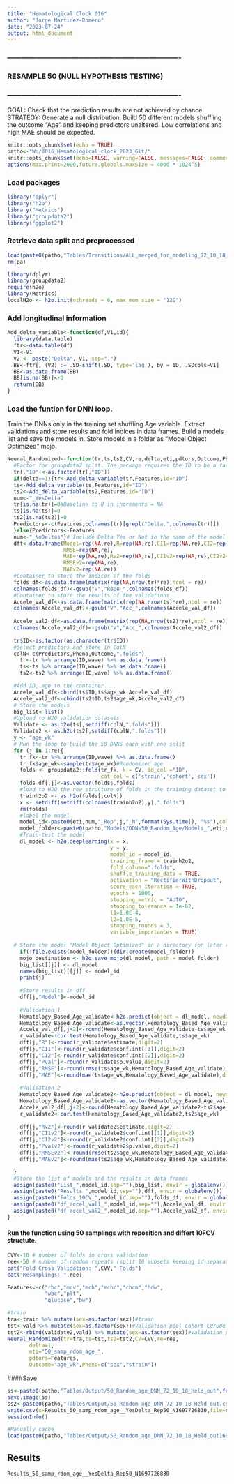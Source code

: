 ```yaml
---
title: "Hematological Clock 016"
author: "Jorge Martinez-Romero"
date: "2023-07-24"
output: html_document
---
```

  
### -------------------------------------------------------------------------
### RESAMPLE 50 (NULL HYPOTHESIS TESTING)
### -------------------------------------------------------------------------

GOAL: Check that the prediction results are not achieved by chance
STRATEGY: Generate a null distribution. Build 50 different models shuffling the outcome "Age" and keeping predictors unaltered. Low correlations and high MAE should be expected.

```r
knitr::opts_chunk$set(echo = TRUE)
patho<-"W:/0016_Hematological_clock_2023_Git/"
knitr::opts_chunk$set(echo=FALSE, warning=FALSE, messages=FALSE, comment = NA, root.dir = patho, fig.pos = 'H')
options(max.print=2000,future.globals.maxSize = 4000 * 1024^5)

```


### Load packages
```r
library("dplyr")
library("h2o")
library("Metrics")
library("groupdata2")
library("ggplot2")
```


### Retrieve data split and preprocessed
```r
load(paste0(patho,"Tables/Transitions/ALL_merged_for_modeling_72_10_18_.Rdata",sep=""))
rm(pa)
```


```r
library(dplyr)
library(groupdata2)
require(h2o)
library(Metrics)
localH2o <- h2o.init(nthreads = 6, max_mem_size = "12G")
```

### Add longitudinal information
```r
Add_delta_variable<-function(df,V1,id){
  library(data.table)
  ftr<-data.table(df)
  V1<-V1
  V2 <- paste("Delta", V1, sep=".")
  BB<-ftr[, (V2) := .SD-shift(.SD, type='lag'), by = ID, .SDcols=V1]
  BB<-as.data.frame(BB)
  BB[is.na(BB)]<-0
  return(BB)
}
```

### Load the funtion for DNN loop. 
Train the DNNs only in the training set shuffling Age variable. 
Extract validations and store results and fold indices in data frames.
Build a models list and save the models in.
Store models in a folder as "Model Object Optimized" mojo.

```r
Neural_Randomized<-function(tr,ts,ts2,CV,re,delta,eti,pdtors,Outcome,Pheno){
  #Factor for groupdata2 split. The package requires the ID to be a factor 
  tr[,"ID"]<-as.factor(tr[,"ID"])
  if(delta==1){tr<-Add_delta_variable(tr,Features,id="ID")
  ts<-Add_delta_variable(ts,Features,id="ID")
  ts2<-Add_delta_variable(ts2,Features,id="ID")
  num<-"_YesDelta"
  tr[is.na(tr)]=0#Baseline to 0 in increments = NA
  ts[is.na(ts)]=0
  ts2[is.na(ts2)]=0
  Predictors<-c(Features,colnames(tr)[grepl("Delta.",colnames(tr))])
  }else{Predictors<-Features
  num<-"_NoDeltas"}# Include Delta Yes or Not in the name of the model
  dff<-data.frame(Model=rep(NA,re),R=rep(NA,re),CI1=rep(NA,re),CI2=rep(NA,re),Pval=rep(NA,re),
                  RMSE=rep(NA,re),
                  MAE=rep(NA,re),Rv2=rep(NA,re),CI1v2=rep(NA,re),CI2v2=rep(NA,re),Pvalv2=rep(NA,re),
                  RMSEv2=rep(NA,re),
                  MAEv2=rep(NA,re))
  #Container to store the indices of the folds
  folds_df<-as.data.frame(matrix(rep(NA,nrow(tr)*re),ncol = re))
  colnames(folds_df)<-gsub("V","Repe_",colnames(folds_df)) 
  #Container to store the results of the validations
  Accele_val_df<-as.data.frame(matrix(rep(NA,nrow(ts)*re),ncol = re))
  colnames(Accele_val_df)<-gsub("V","Acc_",colnames(Accele_val_df)) 
  
  Accele_val2_df<-as.data.frame(matrix(rep(NA,nrow(ts2)*re),ncol = re))
  colnames(Accele_val2_df)<-gsub("V","Acc_",colnames(Accele_val2_df)) 
  
  tr$ID<-as.factor(as.character(tr$ID))
  #Select predictors and store in ColN
  colN<-c(Predictors,Pheno,Outcome,".folds")
    tr<-tr %>% arrange(ID,wave) %>% as.data.frame()
    ts<-ts %>% arrange(ID,wave) %>% as.data.frame()
    ts2<-ts2 %>% arrange(ID,wave) %>% as.data.frame()

  #Add ID, age to the container
  Accele_val_df<-cbind(ts$ID,ts$age_wk,Accele_val_df)
  Accele_val2_df<-cbind(ts2$ID,ts2$age_wk,Accele_val2_df)
  # Store the models
  big_list<-list() 
  #Upload to H20 validation datasets
  Validate <- as.h2o(ts[,setdiff(colN,".folds")])
  Validate2 <- as.h2o(ts2[,setdiff(colN,".folds")])
  y <- "age_wk"
  # Run the loop to build the 50 DNNS each with one split
  for (j in 1:re){
    tr_fk<-tr %>% arrange(ID,wave) %>% as.data.frame()
    tr_fk$age_wk<-sample(tr$age_wk)#Randomized age
    folds <- groupdata2::fold(tr_fk, k = CV, id_col ="ID",
                              cat_col = c('strain','cohort','sex'))
    folds_df[,j]<-as.vector(folds$.folds)
    #load to H2O the new structure of folds in the training dataset to perform 10FCV
    trainh2o2 <- as.h2o(folds[,colN])
    x <- setdiff(setdiff(colnames(trainh2o2),y),".folds") 
    rm(folds)
    #label the model
    model_id<-paste0(eti,num,"_Rep",j,"_N",format(Sys.time(), "%s"),collapse = "_")
    model_folder<-paste0(patho,"Models/DDNs50_Random_Age/Models_",eti,num,collapse = "_")
    #Train-test the model
    dl_model <- h2o.deeplearning(x = x,
                                 y = y,
                                 model_id = model_id,
                                 training_frame = trainh2o2,
                                 fold_column=".folds",  
                                 shuffle_training_data = TRUE,
                                 activation = "RectifierWithDropout",
                                 score_each_iteration = TRUE,
                                 epochs = 1000,
                                 stopping_metric = "AUTO",
                                 stopping_tolerance = 1e-02,
                                 l1=1.0E-4,
                                 l2=1.0E-5,
                                 stopping_rounds = 3,
                                 variable_importances = TRUE)
 
  # Store the model "Model Object Optimized" in a directory for later retrieval if required
    if(!file.exists(model_folder)){dir.create(model_folder)}
    mojo_destination <- h2o.save_mojo(dl_model, path = model_folder)
    big_list[[j]] <- dl_model
    names(big_list)[[j]] <- model_id
    print(j)
    
    #Store results in dff
    dff[j,"Model"]<-model_id
    
    #Validation 1
    Hematology_Based_Age_validate<-h2o.predict(object = dl_model, newdata =Validate)
    Hematology_Based_Age_validate<-as.vector(Hematology_Based_Age_validate)
    Accele_val_df[,j+2]<-round(Hematology_Based_Age_validate-ts$age_wk,digits=2)
    r_validate<-cor.test(Hematology_Based_Age_validate,ts$age_wk)
    dff[j,"R"]<-round(r_validate$estimate,digit=2)
    dff[j,"CI1"]<-round(r_validate$conf.int[[1]],digit=2)
    dff[j,"CI2"]<-round(r_validate$conf.int[[2]],digit=2)
    dff[j,"Pval"]<-round(r_validate$p.value,digit=2)
    dff[j,"RMSE"]<-round(rmse(ts$age_wk,Hematology_Based_Age_validate),digit=2)
    dff[j,"MAE"]<-round(mae(ts$age_wk,Hematology_Based_Age_validate),digit=2)
    
    #Validation 2
    Hematology_Based_Age_validate2<-h2o.predict(object = dl_model, newdata =Validate2)
    Hematology_Based_Age_validate2<-as.vector(Hematology_Based_Age_validate2)
    Accele_val2_df[,j+2]<-round(Hematology_Based_Age_validate2-ts2$age_wk,digits=2)
    r_validate2<-cor.test(Hematology_Based_Age_validate2,ts2$age_wk)
    
    dff[j,"Rv2"]<-round(r_validate2$estimate,digit=2)
    dff[j,"CI1v2"]<-round(r_validate2$conf.int[[1]],digit=2)
    dff[j,"CI2v2"]<-round(r_validate2$conf.int[[2]],digit=2)
    dff[j,"Pvalv2"]<-round(r_validate2$p.value,digit=2)
    dff[j,"RMSEv2"]<-round(rmse(ts2$age_wk,Hematology_Based_Age_validate2),digit=2)
    dff[j,"MAEv2"]<-round(mae(ts2$age_wk,Hematology_Based_Age_validate2),digit=2)

  }
  #Store the list of models and the results in data frames
  assign(paste0("List_",model_id,sep=""),big_list, envir = globalenv())
  assign(paste0("Results_",model_id,sep=""),dff, envir = globalenv())
  assign(paste0("Folds_10CV_",model_id,sep=""),folds_df, envir = globalenv())
  assign(paste0("df_accel_val1_",model_id,sep=""),Accele_val_df, envir = globalenv())
  assign(paste0("df-accel_val2_",model_id,sep=""),Accele_val2_df, envir = globalenv())
}
```

#### Run the function using 50 samplings with reposition and differt 10FCV structute.
```r
CVV<-10 # number of folds in cross validation
ree<-50 # number of random repeats (split 10 subsets keeping id separated and balanced across groups
cat("Fold Cross Validation: ",CVV," Folds")
cat("Resamplings: ",ree)

Features<-c("rbc","mcv","mch","mchc","chcm","hdw",    
            "wbc","plt",
            "glucose","bw")
```


```r
#train
tra<-train %>% mutate(sex=as.factor(sex))#train
tst<-vald %>% mutate(sex=as.factor(sex))#Validation pool Cohort C07G08
tst2<-rbind(validate2,vald) %>% mutate(sex=as.factor(sex))#Validation pool of cohorts
Neural_Randomized(tr=tra,ts=tst,ts2=tst2,CV=CVV,re=ree,
       delta=1,
       eti="50_samp_rdom_age_",
       pdtors=Features,
       Outcome="age_wk",Pheno=c("sex","strain"))
```

####Save
```r
ss<-paste0(patho,"Tables/Output/50_Random_age_DNN_72_10_18_Held_out",format(Sys.time(), "%s"),".RData")
save.image(ss)
ss2<-paste0(patho,"Tables/Output/50_Random_age_DNN_72_10_18_Held_out.csv",sep="")
write.csv(x=Results_50_samp_rdom_age__YesDelta_Rep50_N1697726830,file=ss2)
sessionInfo()
```

```r
#Manually cache
load(paste0(patho,"Tables/Output/50_Random_age_DNN_72_10_18_Held_out1697726879.RData",sep=""))

```
## Results
```r
Results_50_samp_rdom_age__YesDelta_Rep50_N1697726830
```




